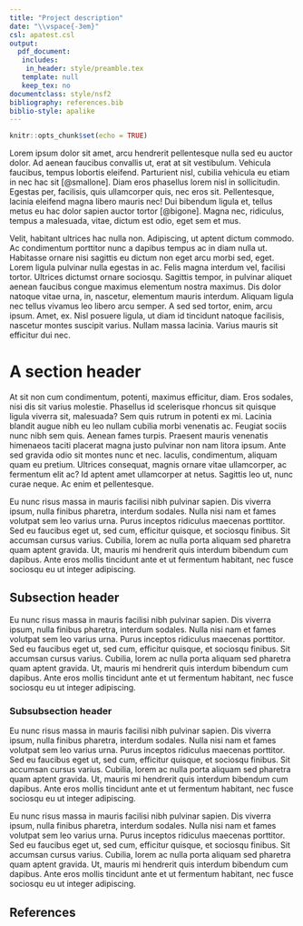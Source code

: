 ```yaml
---
title: "Project description"
date: "\\vspace{-3em}"
csl: apatest.csl
output: 
  pdf_document:
   includes:
    in_header: style/preamble.tex
   template: null
   keep_tex: no
documentclass: style/nsf2
bibliography: references.bib
biblio-style: apalike
---
```


```r
knitr::opts_chunk$set(echo = TRUE)
```


Lorem ipsum dolor sit amet, arcu hendrerit pellentesque nulla sed eu auctor dolor. Ad aenean faucibus convallis ut, erat at sit vestibulum. Vehicula faucibus, tempus lobortis eleifend. Parturient nisl, cubilia vehicula eu etiam in nec hac sit [@smallone]. Diam eros phasellus lorem nisl in sollicitudin. Egestas per, facilisis, quis ullamcorper quis, nec eros sit. Pellentesque, lacinia eleifend magna libero mauris nec! Dui bibendum ligula et, tellus metus eu hac dolor sapien auctor tortor [@bigone]. Magna nec, ridiculus, tempus a malesuada, vitae, dictum est odio, eget sem et mus.  

Velit, habitant ultrices hac nulla non. Adipiscing, ut aptent dictum commodo. Ac condimentum porttitor nunc a dapibus tempus ac in diam nulla ut. Habitasse ornare nisi sagittis eu dictum non eget arcu morbi sed, eget. Lorem ligula pulvinar nulla egestas in ac. Felis magna interdum vel, facilisi tortor. Ultrices dictumst ornare sociosqu. Sagittis tempor, in pulvinar aliquet aenean faucibus congue maximus elementum nostra maximus. Dis dolor natoque vitae urna, in, nascetur, elementum mauris interdum. Aliquam ligula nec tellus vivamus leo libero arcu semper. A sed sed tortor, enim, arcu ipsum. Amet, ex. Nisl posuere ligula, ut diam id tincidunt natoque facilisis, nascetur montes suscipit varius. Nullam massa lacinia. Varius mauris sit efficitur dui nec.

# A section header

At sit non cum condimentum, potenti, maximus efficitur, diam. Eros sodales, nisi dis sit varius molestie. Phasellus id scelerisque rhoncus sit quisque ligula viverra sit, malesuada? Sem quis rutrum in potenti ex mi. Lacinia blandit augue nibh eu leo nullam cubilia morbi venenatis ac. Feugiat sociis nunc nibh sem quis. Aenean fames turpis. Praesent mauris venenatis himenaeos taciti placerat magna justo pulvinar non nam litora ipsum. Ante sed gravida odio sit montes nunc et nec. Iaculis, condimentum, aliquam quam eu pretium. Ultrices consequat, magnis ornare vitae ullamcorper, ac fermentum elit ac? Id aptent amet ullamcorper at netus. Sagittis leo ut, nunc curae neque. Ac enim et pellentesque.     


\begin{wrapfigure}{R}{.25\textwidth}  
```r
nums<-rnorm(100,0,1)
df<-data.frame(s=1:100,nums)
library(ggplot2)
ggplot(df, aes(x=nums))+
  geom_histogram()+
  theme_classic(base_size=9)
```

\end{wrapfigure}


Eu nunc risus massa in mauris facilisi nibh pulvinar sapien. Dis viverra ipsum, nulla finibus pharetra, interdum sodales. Nulla nisi nam et fames volutpat sem leo varius urna. Purus inceptos ridiculus maecenas porttitor. Sed eu faucibus eget ut, sed cum, efficitur quisque, et sociosqu finibus. Sit accumsan cursus varius. Cubilia, lorem ac nulla porta aliquam sed pharetra quam aptent gravida. Ut, mauris mi hendrerit quis interdum bibendum cum dapibus. Ante eros mollis tincidunt ante et ut fermentum habitant, nec fusce sociosqu eu ut integer adipiscing.    

## Subsection header

Eu nunc risus massa in mauris facilisi nibh pulvinar sapien. Dis viverra ipsum, nulla finibus pharetra, interdum sodales. Nulla nisi nam et fames volutpat sem leo varius urna. Purus inceptos ridiculus maecenas porttitor. Sed eu faucibus eget ut, sed cum, efficitur quisque, et sociosqu finibus. Sit accumsan cursus varius. Cubilia, lorem ac nulla porta aliquam sed pharetra quam aptent gravida. Ut, mauris mi hendrerit quis interdum bibendum cum dapibus. Ante eros mollis tincidunt ante et ut fermentum habitant, nec fusce sociosqu eu ut integer adipiscing.     

### Subsubsection header

Eu nunc risus massa in mauris facilisi nibh pulvinar sapien. Dis viverra ipsum, nulla finibus pharetra, interdum sodales. Nulla nisi nam et fames volutpat sem leo varius urna. Purus inceptos ridiculus maecenas porttitor. Sed eu faucibus eget ut, sed cum, efficitur quisque, et sociosqu finibus. Sit accumsan cursus varius. Cubilia, lorem ac nulla porta aliquam sed pharetra quam aptent gravida. Ut, mauris mi hendrerit quis interdum bibendum cum dapibus. Ante eros mollis tincidunt ante et ut fermentum habitant, nec fusce sociosqu eu ut integer adipiscing.       

Eu nunc risus massa in mauris facilisi nibh pulvinar sapien. Dis viverra ipsum, nulla finibus pharetra, interdum sodales. Nulla nisi nam et fames volutpat sem leo varius urna. Purus inceptos ridiculus maecenas porttitor. Sed eu faucibus eget ut, sed cum, efficitur quisque, et sociosqu finibus. Sit accumsan cursus varius. Cubilia, lorem ac nulla porta aliquam sed pharetra quam aptent gravida. Ut, mauris mi hendrerit quis interdum bibendum cum dapibus. Ante eros mollis tincidunt ante et ut fermentum habitant, nec fusce sociosqu eu ut integer adipiscing.      


\newpage

## References

\indent
\setlength{\parindent}{-.5in}
\setlength{\leftskip}{0.5in}








